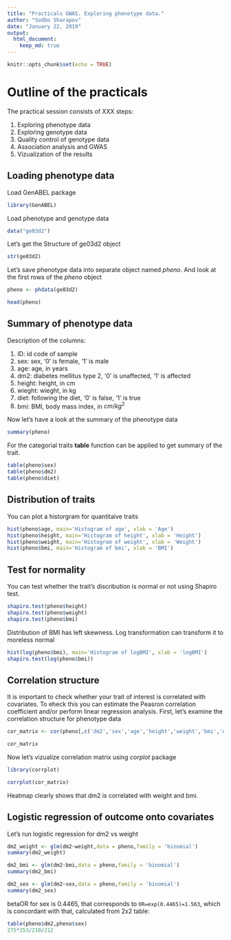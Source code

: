 ```yaml
---
title: "Practicals GWAS. Exploring phenotype data."
author: "Sodbo Sharapov"
date: "January 22, 2019"
output:
  html_document: 
    keep_md: true
---
```


```r
knitr::opts_chunk$set(echo = TRUE)
```

# Outline of the practicals

The practical session consists of XXX steps:

 1. Exploring phenotype data
 2. Exploring genotype data
 3. Quality control of genotype data
 4. Association analysis and GWAS
 5. Vizualization of the results

## Loading phenotype data

Load GenABEL package
 
```r
library(GenABEL)
```

Load phenotype and genotype data

```r

data("ge03d2")


```

Let's get the Structure of ge03d2 object

```r
str(ge03d2)
```

Let's save phenotype data into separate object named *pheno*.
And look at the first rows of the *pheno* object

```r

pheno <- phdata(ge03d2)

head(pheno)
```

## Summary of phenotype data

Description of the columns:

  1. ID: id code of sample 
  2. sex: sex, '0' is female, '1' is male
  3. age: age, in years
  4. dm2: diabetes mellitus type 2, '0' is unaffected, '1' is affected
  5. height: height, in cm
  6. wieght: wieght, in kg
  7. diet: following the diet, '0' is false, '1' is true
  8. bmi: BMI, body mass index, in $cm/kg^2$

Now let's have a look at the summary of the phenotype data

```r
summary(pheno)
```

For the categorial traits **table** function can be applied to get summary of the trait.

```r
table(pheno$sex)
table(pheno$dm2)
table(pheno$diet)
```

## Distribution of traits

You can plot a historgram for quantitaive traits

```r
hist(pheno$age, main='Histogram of age', xlab = 'Age')
hist(pheno$height, main='Histogram of height', xlab = 'Height')
hist(pheno$weight, main='Histogram of weight', xlab = 'Weight')
hist(pheno$bmi, main='Histogram of bmi', xlab = 'BMI')
```

## Test for normality

You can test whether the trait's discribution is normal or not using Shapiro test.

```r
shapiro.test(pheno$height)
shapiro.test(pheno$weight)
shapiro.test(pheno$bmi)
```

Distribution of BMI has left skewness. Log transformation can transform it to moreless normal

```r
hist(log(pheno$bmi), main='Histogram of logBMI', xlab = 'logBMI')
shapiro.test(log(pheno$bmi))
```



## Correlation structure

It is important to check whether your trait of interest is correlated with covariates.
To eheck this you can estimate the Peasron correlation coefficient and/or perform linear regression analysis.
First, let's examine the correlation structure for phenotype data
```r
cor_matrix <- cor(pheno[,c('dm2','sex','age','height','weight','bmi','diet')], use='complete.obs')

cor_matrix
```
Now let's vizualize correlation matrix using *corplot* package

```r
library(corrplot)

corrplot(cor_matrix)
```

Heatmap clearly shows that dm2 is correlated with weight and bmi.

## Logistic regression of outcome onto covariates

Let's run logistic regression for dm2 vs weight

```r
dm2_weight <- glm(dm2~weight,data = pheno,family = 'binomial')
summary(dm2_weight)
```


```r
dm2_bmi <- glm(dm2~bmi,data = pheno,family = 'binomial')
summary(dm2_bmi)
```

```r
dm2_sex <- glm(dm2~sex,data = pheno,family = 'binomial')
summary(dm2_sex)
```

betaOR for sex is 0.4465, that corresponds to `OR=exp(0.4465)=1.563`, which is concordant with that, calculated from 2x2 table:
```r
table(pheno$dm2,pheno$sex)
275*253/210/212
```